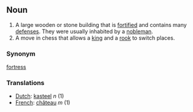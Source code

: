 == Noun ==
#A large wooden or stone building that is [[fortified]] and contains many [[defense]]s.  They were usually inhabited by a [[nobleman]].
#A move in chess that allows a [[king]] and a [[rook]] to switch places.

=== Synonym===
[[fortress]]

=== Translations ===
*[[Dutch]]: [[kasteel]] ''n'' (1)
*[[French]]: [[château]] ''m'' (1)